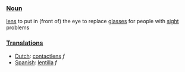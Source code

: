 ===[[Noun]]===

[[lens]] to put in (front of) the eye to replace [[glasses]] for people with [[sight]] problems

===[[Translation]]s===

*[[Dutch]]: [[contactlens]] ''f''
*[[Spanish]]: [[lentilla]] ''f''
